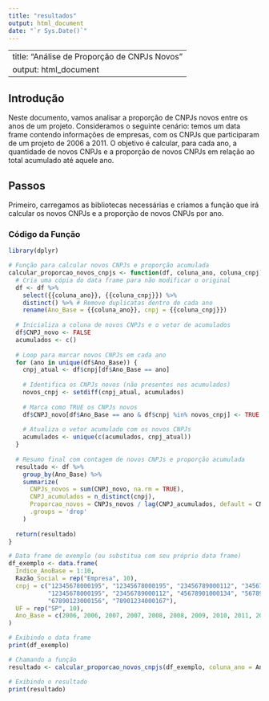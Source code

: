 ```yaml
---
title: "resultados"
output: html_document
date: "`r Sys.Date()`"
---
```


---
title: "Análise de Proporção de CNPJs Novos"
output: html_document
---

## Introdução

Neste documento, vamos analisar a proporção de CNPJs novos entre os anos de um projeto. Consideramos o seguinte cenário: temos um data frame contendo informações de empresas, com os CNPJs que participaram de um projeto de 2006 a 2011. O objetivo é calcular, para cada ano, a quantidade de novos CNPJs e a proporção de novos CNPJs em relação ao total acumulado até aquele ano.

## Passos

Primeiro, carregamos as bibliotecas necessárias e criamos a função que irá calcular os novos CNPJs e a proporção de novos CNPJs por ano.

### Código da Função

```r
library(dplyr)

# Função para calcular novos CNPJs e proporção acumulada
calcular_proporcao_novos_cnpjs <- function(df, coluna_ano, coluna_cnpj) {
  # Cria uma cópia do data frame para não modificar o original
  df <- df %>% 
    select({{coluna_ano}}, {{coluna_cnpj}}) %>%
    distinct() %>% # Remove duplicatas dentro de cada ano
    rename(Ano_Base = {{coluna_ano}}, cnpj = {{coluna_cnpj}})
  
  # Inicializa a coluna de novos CNPJs e o vetor de acumulados
  df$CNPJ_novo <- FALSE
  acumulados <- c()
  
  # Loop para marcar novos CNPJs em cada ano
  for (ano in unique(df$Ano_Base)) {
    cnpj_atual <- df$cnpj[df$Ano_Base == ano]
    
    # Identifica os CNPJs novos (não presentes nos acumulados)
    novos_cnpj <- setdiff(cnpj_atual, acumulados)
    
    # Marca como TRUE os CNPJs novos
    df$CNPJ_novo[df$Ano_Base == ano & df$cnpj %in% novos_cnpj] <- TRUE
    
    # Atualiza o vetor acumulado com os novos CNPJs
    acumulados <- unique(c(acumulados, cnpj_atual))
  }
  
  # Resumo final com contagem de novos CNPJs e proporção acumulada
  resultado <- df %>%
    group_by(Ano_Base) %>%
    summarize(
      CNPJs_novos = sum(CNPJ_novo, na.rm = TRUE),
      CNPJ_acumulados = n_distinct(cnpj),
      Proporcao_novos = CNPJs_novos / lag(CNPJ_acumulados, default = CNPJs_novos[1]),
      .groups = 'drop'
    )
  
  return(resultado)
}

```

```r
# Data frame de exemplo (ou substitua com seu próprio data frame)
df_exemplo <- data.frame(
  Indice_AnoBase = 1:10,
  Razão_Social = rep("Empresa", 10),
  cnpj = c("12345678000195", "12345678000195", "23456789000112", "34567890000123",
           "12345678000195", "23456789000112", "45678901000134", "56789012000145",
           "67890123000156", "78901234000167"),
  UF = rep("SP", 10),
  Ano_Base = c(2006, 2006, 2007, 2007, 2008, 2008, 2009, 2010, 2011, 2011)
)

# Exibindo o data frame
print(df_exemplo)

```


```r
# Chamando a função
resultado <- calcular_proporcao_novos_cnpjs(df_exemplo, coluna_ano = Ano_Base, coluna_cnpj = cnpj)

# Exibindo o resultado
print(resultado)

```

